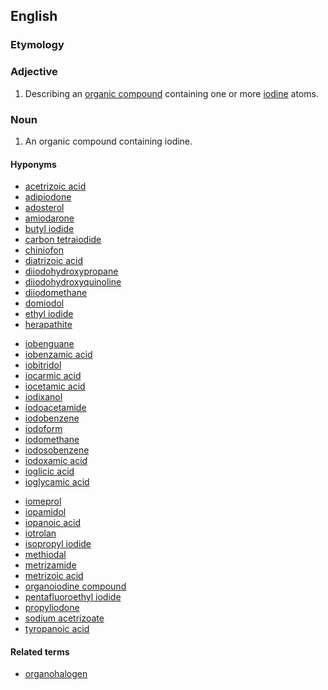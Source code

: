 ==English==

===Etymology===
{{prefix|organo|iodine|lang=en}}

===Adjective===
{{en-adj|-}}

# {{label|en|organic chemistry}} Describing an [[organic compound]] containing one or more [[iodine]] atoms.

===Noun===
{{en-noun}}

# {{label|en|organic chemistry}} An organic compound containing iodine.

====Hyponyms====
{{top3}}
* [[acetrizoic acid]]
* [[adipiodone]]
* [[adosterol]]
* [[amiodarone]]
* [[butyl iodide]]
* [[carbon tetraiodide]]
* [[chiniofon]]
* [[diatrizoic acid]]
* [[diiodohydroxypropane]]
* [[diiodohydroxyquinoline]]
* [[diiodomethane]]
* [[domiodol]]
* [[ethyl iodide]]
* [[herapathite]]
{{mid3}}
* [[iobenguane]]
* [[iobenzamic acid]]
* [[iobitridol]]
* [[iocarmic acid]]
* [[iocetamic acid]]
* [[iodixanol]]
* [[iodoacetamide]]
* [[iodobenzene]]
* [[iodoform]]
* [[iodomethane]]
* [[iodosobenzene]]
* [[iodoxamic acid]]
* [[ioglicic acid]]
* [[ioglycamic acid]]
{{mid3}}
* [[iomeprol]]
* [[iopamidol]]
* [[iopanoic acid]]
* [[iotrolan]]
* [[isopropyl iodide]]
* [[methiodal]]
* [[metrizamide]]
* [[metrizoic acid]]
* [[organoiodine compound]]
* [[pentafluoroethyl iodide]]
* [[propyliodone]]
* [[sodium acetrizoate]]
* [[tyropanoic acid]]
{{bottom}}

====Related terms====
* [[organohalogen]]